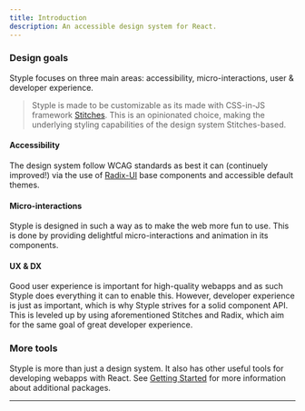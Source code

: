 ```yaml
---
title: Introduction
description: An accessible design system for React.
---
```


### Design goals

Styple focuses on three main areas: accessibility, micro-interactions, user & developer experience.

> Styple is made to be customizable as its made with CSS-in-JS framework [Stitches](https://stitches.dev/). This is an opinionated choice, making the underlying styling capabilities of the design system Stitches-based.

#### Accessibility

The design system follow WCAG standards as best it can (continuely improved!) via the use of [Radix-UI](https://www.radix-ui.com/) base components and accessible default themes.

#### Micro-interactions

Styple is designed in such a way as to make the web more fun to use. This is done by providing delightful micro-interactions and animation in its components. 

#### UX & DX

Good user experience is important for high-quality webapps and as such Styple does everything it can to enable this. However, developer experience is just as important, which is why Styple strives for a solid component API. This is leveled up by using aforementioned Stitches and  Radix, which aim for the same goal of great developer experience.

### More tools

Styple is more than just a design system. It also has other useful tools for developing webapps with React. See [Getting Started](/docs/overview/getting-started) for more information about additional packages.

---
